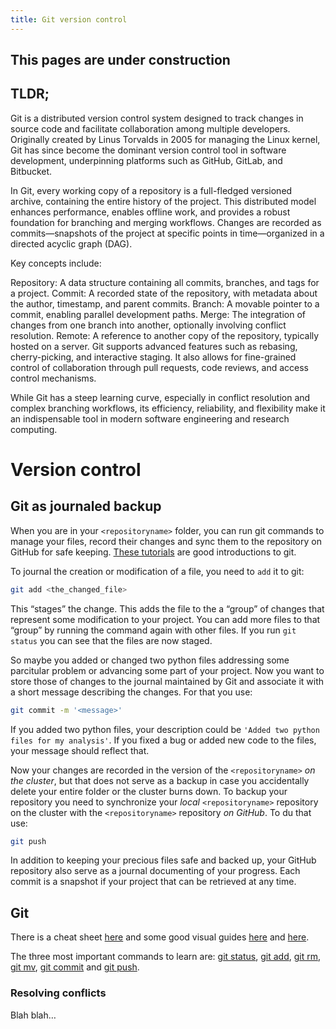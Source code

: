 ```yaml
---
title: Git version control
---
```


::: {.callout-caution }
## This pages are under construction

:::

## TLDR;

Git is a distributed version control system designed to track changes in source code and facilitate collaboration among multiple developers. Originally created by Linus Torvalds in 2005 for managing the Linux kernel, Git has since become the dominant version control tool in software development, underpinning platforms such as GitHub, GitLab, and Bitbucket.

In Git, every working copy of a repository is a full-fledged versioned archive, containing the entire history of the project. This distributed model enhances performance, enables offline work, and provides a robust foundation for branching and merging workflows. Changes are recorded as commits—snapshots of the project at specific points in time—organized in a directed acyclic graph (DAG).

Key concepts include:

Repository: A data structure containing all commits, branches, and tags for a project.
Commit: A recorded state of the repository, with metadata about the author, timestamp, and parent commits.
Branch: A movable pointer to a commit, enabling parallel development paths.
Merge: The integration of changes from one branch into another, optionally involving conflict resolution.
Remote: A reference to another copy of the repository, typically hosted on a server.
Git supports advanced features such as rebasing, cherry-picking, and interactive staging. It also allows for fine-grained control of collaboration through pull requests, code reviews, and access control mechanisms.

While Git has a steep learning curve, especially in conflict resolution and complex branching workflows, its efficiency, reliability, and flexibility make it an indispensable tool in modern software engineering and research computing.

# Version control {#sec-git-101}

## Git as journaled backup

When you are in your `<repositoryname>` folder, you can run git commands to manage your files, record their changes and sync them to the repository on GitHub for safe keeping. [These tutorials](https://www.atlassian.com/git) are good introductions to git. 

To journal the creation or modification of a file, you need to `add` it to git:

```.bash
git add <the_changed_file>
```

 This "stages" the change. This adds the file to the a "group" of changes that represent some modification to your project. You can add more files to that "group" by running the command again with other files. If you run `git status` you can see that the files are now staged.

So maybe you added or changed two python files addressing some parcitular problem or advancing some part of your project. Now you want to store those of changes to the journal maintained by Git and associate it with a short message describing the changes. For that you use:

```.bash
git commit -m '<message>'
```
    
If you added two python files, your description could be `'Added two python files for my analysis'`. If you fixed a bug or added new code to the files, your message should reflect that. 

Now your changes are recorded in the version of the `<repositoryname>` *on the cluster*, but that does not serve as a backup in case you accidentally delete your entire folder or the cluster burns down. To backup your repository you need to synchronize your *local* `<repositoryname>` repository on the cluster with the `<repositoryname>` repository *on GitHub*. To du that use:

```.bash
git push
```

In addition to keeping your precious files safe and backed up, your GitHub repository also serve as a journal documenting of your progress. Each commit is a snapshot if your project that can be retrieved at any time.

## Git 


There is a cheat sheet [here](https://training.github.com/downloads/github-git-cheat-sheet/) and some good visual guides [here](https://ndpsoftware.com/git-cheatsheet.html) and [here](https://marklodato.github.io/visual-git-guide/index-en.html).


The three most important commands to learn are: [git status](https://git-scm.com/docs/git-status), [git add](https://git-scm.com/docs/git-add), [git rm](https://git-scm.com/docs/git-rm), [git mv](https://git-scm.com/docs/git-mv), [git commit](https://git-scm.com/docs/git-commit) and [git push](https://git-scm.com/docs/git-push). 


### Resolving conflicts

Blah blah...